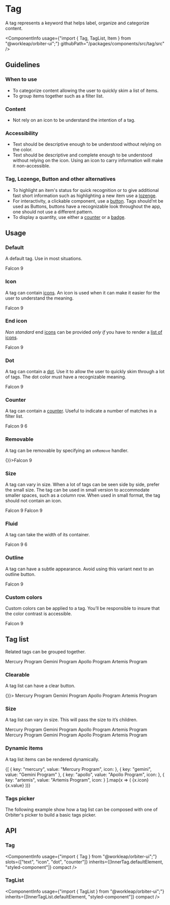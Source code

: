 
<Meta
    title="Components/Tag"
    id="tag"
/>

# Tag

<Tagline>A tag represents a keyword that helps label, organize and categorize content.</Tagline>

<ComponentInfo
    usage={"import { Tag, TagList, Item } from \"@workleap/orbiter-ui\";"}
    githubPath="/packages/components/src/tag/src"
/>

## Guidelines

### When to use

- To categorize content allowing the user to quickly skim a list of items.
- To group items together such as a filter list.

### Content

- Not rely on an icon to be understand the intention of a tag.

### Accessibility

- Text should be descriptive enough to be understood without relying on the color.
- Text should be descriptive and complete enough to be understood without relying on the icon. Using an icon to carry information will make it non-accessible.

### Tag, Lozenge, Button and other alternatives

- To highlight an item's status for quick recognition or to give additional fast short information such as highlighting a new item use a [lozenge](?path=/docs/lozenge--default-story).
- For interactivity, a clickable component, use a [button](?path=/docs/button--default-story). Tags should’nt be used as Buttons, buttons have a recognizable look throughout the app, one should not use a different pattern.
- To display a quantity, use either a [counter](?path=/docs/counter--default-story) or a [badge](?path=/docs/badge--default-story).

## Usage

### Default

A default tag. Use in most situations.

<Preview>
    <Story name="default">
        <Tag>Falcon 9</Tag>
    </Story>
</Preview>

### Icon

A tag can contain [icons](?path=/docs/icon-gallery--page). An icon is used when it can make it easier for the user to understand the meaning.

<Preview>
    <Story name="icon">
        <Tag>
            <PlaceholderMajorIcon />
            <Text>Falcon 9</Text>
        </Tag>
    </Story>
</Preview>

### End icon

*Non standard* end [icons](?path=/docs/icon-gallery--page) can be provided *only if* you have to render a [list of icons](?path=/docs/icon--default-story#icon-list).

<Preview>
    <Story name="end icon">
        <Tag>
            <Text>Falcon 9</Text>
            <IconList slot="end-icon">
                <UfoMajorIcon />
                <TelescopeMajorIcon />
                <RocketMajorIcon />
            </IconList>
        </Tag>
    </Story>
</Preview>

### Dot

A tag can contain a [dot](?path=/docs/dot--default-story). Use it to allow the user to quickly skim through a lot of tags. The dot color must have a recognizable meaning.

<Preview>
    <Story name="dot">
        <Tag>
            <Dot color="--o-ui-accent-6" />
            <Text>Falcon 9</Text>
        </Tag>
    </Story>
</Preview>

### Counter

A tag can contain a [counter](?path=/docs/counter--default-story). Useful to indicate a number of matches in a filter list.

<Preview>
    <Story name="counter">
        <Tag>
            <Text>Falcon 9</Text>
            <Counter variant="divider">6</Counter>
        </Tag>
    </Story>
</Preview>

### Removable

A tag can be removable by specifying an `onRemove` handler.

<Preview>
    <Story name="removable">
        <Tag onRemove={() => {}}>Falcon 9</Tag>
    </Story>
</Preview>

### Size

A tag can vary in size. When a lot of tags can be seen side by side, prefer the small size. The tag can be used in small version to accommodate smaller spaces, such as a column row. When used in small format, the tag should not contain an icon.

<Preview>
    <Story name="size">
        <Inline alignY="center">
            <Tag size="sm">Falcon 9</Tag>
            <Tag>Falcon 9</Tag>
        </Inline>
    </Story>
</Preview>

### Fluid

A tag can take the width of its container.

<Preview>
    <Story name="fluid">
        <Tag fluid>
            <PlaceholderMajorIcon />
            <Text>Falcon 9</Text>
            <Counter>6</Counter>
        </Tag>
    </Story>
</Preview>

### Outline

A tag can have a subtle appearance. Avoid using this variant next to an outline button.

<Preview>
    <Story name="outline">
        <Tag variant="outline">Falcon 9</Tag>
    </Story>
</Preview>

### Custom colors

Custom colors can be applied to a tag. You’ll be responsible to insure that the color contrast is accessible.

<Preview>
    <Story name="custom-color">
        <Tag
            style={{
                backgroundColor: "#FFF6E7",
                color: "var(--o-ui-warning-8)",
                border: "1px solid #FEE9C3"
            }}
        >
            Falcon 9
        </Tag>
    </Story>
</Preview>

## Tag list

Related tags can be grouped together.

<Preview>
    <Story name="tag list">
        <TagList>
            <Item key="mercury">Mercury Program</Item>
            <Item key="gemini">Gemini Program</Item>
            <Item key="apollo">Apollo Program</Item>
            <Item key="artemis">Artemis Program</Item>
        </TagList>
    </Story>
</Preview>

### Clearable

A tag list can have a clear button.

<Preview>
    <Story name="tag list clearable">
        <TagList onClear={() => {}}>
            <Item key="mercury">Mercury Program</Item>
            <Item key="gemini">Gemini Program</Item>
            <Item key="apollo">Apollo Program</Item>
            <Item key="artemis">Artemis Program</Item>
        </TagList>
    </Story>
</Preview>

### Size

A tag list can vary in size. This will pass the size to it’s children.

<Preview>
    <Story name="tag list size">
        <Stack>
            <TagList size="sm">
                <Item key="mercury">Mercury Program</Item>
                <Item key="gemini">Gemini Program</Item>
                <Item key="apollo">Apollo Program</Item>
                <Item key="artemis">Artemis Program</Item>
            </TagList>
            <TagList>
                <Item key="mercury">Mercury Program</Item>
                <Item key="gemini">Gemini Program</Item>
                <Item key="apollo">Apollo Program</Item>
                <Item key="artemis">Artemis Program</Item>
            </TagList>
        </Stack>
    </Story>
</Preview>

### Dynamic items

A tag list items can be rendered dynamically.

<Preview>
    <Story name="tag list dynamic items">
        <TagList>
            {[
                { key: "mercury", value: "Mercury Program", icon: <PlaceholderMajorIcon /> },
                { key: "gemini", value: "Gemini Program" },
                { key: "apollo", value: "Apollo Program", icon: <NotificationMajorIcon /> },
                { key: "artemis", value: "Artemis Program", icon: <LightbulbMajorIcon /> }
            ].map(x => (
                <Item key={x.key}>
                    {x.icon}
                    <Text>{x.value}</Text>
                </Item>
            ))}
        </TagList>
    </Story>
</Preview>

### Tags picker

The following example show how a tag list can be composed with one of Orbiter's picker to build a basic tags picker.

<Preview filePath="/tag/docs/TagsPicker" />

## API

### Tag

<ComponentInfo
    usage={"import { Tag } from \"@workleap/orbiter-ui\";"}
    slots={["text", "icon", "dot", "counter"]}
    inherits={[InnerTag.defaultElement, "styled-component"]}
    compact
/>

<ArgsTable of={InnerTag} sort="alpha" />

### TagList

<ComponentInfo
    usage={"import { TagList } from \"@workleap/orbiter-ui\";"}
    inherits={[InnerTagList.defaultElement, "styled-component"]}
    compact
/>

<ArgsTable of={InnerTagList} sort="alpha" />



